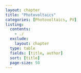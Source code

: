 ```yaml
---
layout: chapter
title: "Photovoltaics"
categories: [Photovoltaics, PV]
listing:
  contents: 
    - ./
  exclude:
    layout: chapter
  type: table
  fields: [title, author]
  sort: [title]
  page-size: 50
--- 
```


